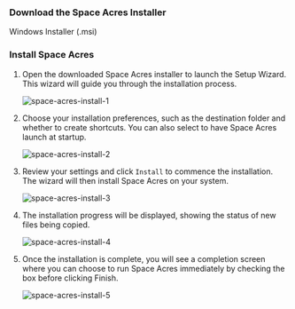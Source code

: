 

### Download the Space Acres Installer

<div className={`${styles.buttons} ${styles.flexContainer}`}>
  <Link
        className="button button--secondary"
        to="https://github.com/autonomys/space-acres/releases/download/0.1.35/space-acres-0.1.35-x86_64.msi"
        style={{ display: 'flex', flexDirection: 'column', alignItems: 'center', justifyContent: 'center', textAlign: 'center', padding: '10px' }}>
        <span style={{ fontSize: '20px' }}>Windows Installer</span>
        <span style={{ fontSize: '14px' }}>(.msi)</span>
  </Link>
</div>


### Install Space Acres

1. Open the downloaded Space Acres installer to launch the Setup Wizard. This wizard will guide you through the installation process.
    
    ![space-acres-install-1](/img/doc-imgs/space-acres/space-acres-install-1.png) 

2. Choose your installation preferences, such as the destination folder and whether to create shortcuts. You can also select to have Space Acres launch at startup.

    ![space-acres-install-2](/img/doc-imgs/space-acres/space-acres-install-2.png)

3. Review your settings and click `Install` to commence the installation. The wizard will then install Space Acres on your system.

    ![space-acres-install-3](/img/doc-imgs/space-acres/space-acres-install-3.png)

4. The installation progress will be displayed, showing the status of new files being copied.

    ![space-acres-install-4](/img/doc-imgs/space-acres/space-acres-install-4.png)

5. Once the installation is complete, you will see a completion screen where you can choose to run Space Acres immediately by checking the box before clicking Finish.

    ![space-acres-install-5](/img/doc-imgs/space-acres/space-acres-install-5.png)
